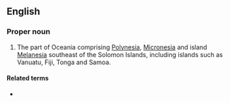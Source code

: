 ==English==

===Proper noun===
{{en-proper noun}}

# {{lb|en|linguistics}} The part of Oceania comprising [[Polynesia]], [[Micronesia]] and island [[Melanesia]] southeast of the Solomon Islands, including islands such as Vanuatu, Fiji, Tonga and Samoa.

====Related terms====
* {{l|en|Near Oceania}}